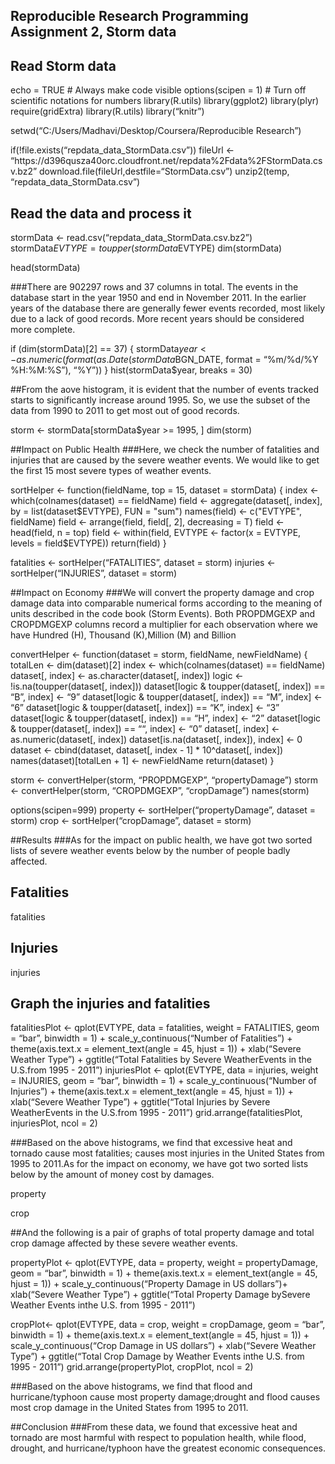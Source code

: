 ## Reproducible Research Programming Assignment 2, Storm data

## Read Storm data
echo = TRUE  # Always make code visible
options(scipen = 1)  # Turn off scientific notations for numbers
library(R.utils)
library(ggplot2)
library(plyr)
require(gridExtra)
library(R.utils)
library("knitr")

setwd("C:/Users/Madhavi/Desktop/Coursera/Reproducible Research")

if(!file.exists("repdata_data_StormData.csv"))
  fileUrl <- "https://d396qusza40orc.cloudfront.net/repdata%2Fdata%2FStormData.csv.bz2"
download.file(fileUrl,destfile="StormData.csv")
unzip2(temp, "repdata_data_StormData.csv")

## Read the data and process it

stormData <- read.csv("repdata_data_StormData.csv.bz2")
stormData$EVTYPE = toupper(stormData$EVTYPE)
dim(stormData)

head(stormData)

###There are 902297 rows and 37 columns in total. The events in the database start in the year 1950 and end in November 2011. In the earlier years of the database there are generally fewer events recorded, most likely due to a lack of good records. More recent years should be considered more complete.



if (dim(stormData)[2] == 37) {
  stormData$year <- as.numeric(format(as.Date(stormData$BGN_DATE, format = "%m/%d/%Y %H:%M:%S"), "%Y"))
}
hist(stormData$year, breaks = 30)

##From the aove histogram, it is evident that the number of events tracked starts to significantly increase around 1995. So, we use the subset of the data from 1990 to 2011 to get most out of good records.

storm <- stormData[stormData$year >= 1995, ]
dim(storm)

##Impact on Public Health
###Here, we check the number of fatalities and injuries that are caused by the severe weather events. We would like to get the first 15 most severe types of weather events.

sortHelper <- function(fieldName, top = 15, dataset = stormData) {
  index <- which(colnames(dataset) == fieldName)
  field <- aggregate(dataset[, index], by = list(dataset$EVTYPE), FUN = "sum")
  names(field) <- c("EVTYPE", fieldName)
  field <- arrange(field, field[, 2], decreasing = T)
  field <- head(field, n = top)
  field <- within(field, EVTYPE <- factor(x = EVTYPE, levels = field$EVTYPE))
  return(field)
}

fatalities <- sortHelper("FATALITIES", dataset = storm)
injuries <- sortHelper("INJURIES", dataset = storm)

##Impact on Economy
###We will convert the property damage and crop damage data into comparable numerical forms according to the meaning of units described in the code book (Storm Events). Both  PROPDMGEXP  and  CROPDMGEXP  columns record a multiplier for each observation where we have Hundred (H), Thousand (K),Million (M) and Billion 

convertHelper <- function(dataset = storm, fieldName, newFieldName) {
  totalLen <- dim(dataset)[2]
  index <- which(colnames(dataset) == fieldName)
  dataset[, index] <- as.character(dataset[, index])
  logic <- !is.na(toupper(dataset[, index]))
  dataset[logic & toupper(dataset[, index]) == "B", index] <- "9"
  dataset[logic & toupper(dataset[, index]) == "M", index] <- "6"
  dataset[logic & toupper(dataset[, index]) == "K", index] <- "3"
  dataset[logic & toupper(dataset[, index]) == "H", index] <- "2"
  dataset[logic & toupper(dataset[, index]) == "", index] <- "0"
  dataset[, index] <- as.numeric(dataset[, index])
  dataset[is.na(dataset[, index]), index] <- 0
  dataset <- cbind(dataset, dataset[, index - 1] * 10^dataset[, index])
  names(dataset)[totalLen + 1] <- newFieldName
  return(dataset)
}

storm <- convertHelper(storm, "PROPDMGEXP", "propertyDamage")
storm <- convertHelper(storm, "CROPDMGEXP", "cropDamage")
names(storm)

options(scipen=999)
property <- sortHelper("propertyDamage", dataset = storm)
crop <- sortHelper("cropDamage", dataset = storm)

##Results
###As for the impact on public health, we have got two sorted lists of severe weather events below by the number of people badly affected.

## Fatalities 
fatalities

## Injuries
injuries

## Graph the injuries and fatalities

fatalitiesPlot <- qplot(EVTYPE, data = fatalities, weight = FATALITIES, geom = "bar", binwidth = 1) + 
    scale_y_continuous("Number of Fatalities") + 
    theme(axis.text.x = element_text(angle = 45, 
    hjust = 1)) + xlab("Severe Weather Type") + 
    ggtitle("Total Fatalities by Severe Weather\n Events in the U.S.\n from 1995 - 2011")
injuriesPlot <- qplot(EVTYPE, data = injuries, weight = INJURIES, geom = "bar", binwidth = 1) + 
    scale_y_continuous("Number of Injuries") + 
    theme(axis.text.x = element_text(angle = 45, 
    hjust = 1)) + xlab("Severe Weather Type") + 
    ggtitle("Total Injuries by Severe Weather\n Events in the U.S.\n from 1995 - 2011")
grid.arrange(fatalitiesPlot, injuriesPlot, ncol = 2)


###Based on the above histograms, we find that excessive heat and tornado cause most fatalities; causes most injuries in the United States from 1995 to 2011.As for the impact on economy, we have got two sorted lists below by the amount of money cost by damages. 

property

crop

##And the following is a pair of graphs of total property damage and total crop damage affected by these severe weather events. 

propertyPlot <- qplot(EVTYPE, data = property, weight = propertyDamage, geom = "bar", binwidth = 1) + 
  theme(axis.text.x = element_text(angle = 45, hjust = 1)) + scale_y_continuous("Property Damage in US                  dollars")+ 
  xlab("Severe Weather Type") + ggtitle("Total Property Damage by\n Severe Weather Events in\n the U.S. from 1995 - 2011")

cropPlot<- qplot(EVTYPE, data = crop, weight = cropDamage, geom = "bar", binwidth = 1) + 
  theme(axis.text.x = element_text(angle = 45, hjust = 1)) + scale_y_continuous("Crop Damage in US dollars") + 
  xlab("Severe Weather Type") + ggtitle("Total Crop Damage by \nSevere Weather Events in\n the U.S. from 1995 - 2011")
grid.arrange(propertyPlot, cropPlot, ncol = 2)

###Based on the above histograms, we find that flood and hurricane/typhoon cause most property damage;drought and flood causes most crop damage in the United States from 1995 to 2011.

##Conclusion
###From these data, we found that excessive heat and tornado are most harmful with respect to population health, while flood, drought, and hurricane/typhoon have the greatest economic consequences.


